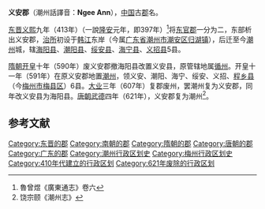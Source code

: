 '''义安郡'''（潮州話譯音：'''Ngee Ann'''），[[中国|中国]]古[[郡|郡]]名。

[[东晋|东晋]][[义熙_(东晋)|义熙]]九年（413年）（一說[[隆安_(東晉)|隆安]]元年，即397年）<ref group="参">魯曾煜《廣東通志》卷六</ref>将[[东官郡|东官郡]]一分为二，东部析出义安郡，[[治所|治所]]初设于[[韩江|韩江]]东岸（今属[[广东省|广东省]][[潮州市|潮州市]][[潮安区|潮安区]][[归湖镇|归湖镇]]），后迁至今[[潮州|潮州]]城，辖[[海阳县_(东晋)|海阳县]]、[[潮阳县|潮阳县]]、[[绥安县|绥安县]]、[[海宁县_(东晋)|海宁县]]、[[义招县|义招县]]5县。

[[隋朝|隋朝]][[开皇|开皇]]十年（590年）废义安郡撤海阳县改置义安县，原管辖地属[[循州|循州]]。开皇十一年（591年）在原义安郡地置[[潮州_(古代)|潮州]]，领义安、潮阳、海宁、绥安、义招、[[程乡县|程乡县]]（今[[梅州市|梅州市]][[梅县区|梅县区]]）6县。[[大业_(年号)|大业]]三年（607年）复郡废州，罢潮州复为义安郡，同年改义安县为海阳县。[[唐朝|唐朝]][[武德|武德]]四年（621年），义安郡复为潮州<ref group="参">饶宗颐《潮州志》</ref>。

==参考文献==
<div class="references-small">
<references group="参"/>
</div>

{{晉朝行政區劃|nocat}}
{{南朝行政區劃|nocat}}
{{隋朝行政區劃|nocat}}
{{广东行政区划小作品}}
{{DEFAULTSORT:Y}}
[[Category:东晋的郡|Category:东晋的郡]]
[[Category:南朝的郡|Category:南朝的郡]]
[[Category:隋朝的郡|Category:隋朝的郡]]
[[Category:唐朝的郡|Category:唐朝的郡]]
[[Category:广东的郡|Category:广东的郡]]
[[Category:潮州行政区划史|Category:潮州行政区划史]]
[[Category:梅州行政区划史|Category:梅州行政区划史]]
[[Category:410年代建立的行政区划|Category:410年代建立的行政区划]]
[[Category:621年废除的行政区划|Category:621年废除的行政区划]]